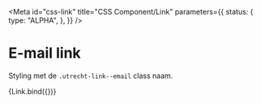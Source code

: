 <!-- @license CC0-1.0 -->


<Meta
  id="css-link"
  title="CSS Component/Link"
  parameters={{
    status: {
      type: "ALPHA",
    },
  }}
/>

# E-mail link

Styling met de `.utrecht-link--email` class naam.

<Canvas>
  <Story
    name="--email"
    args={{
      href: "mailto:info@example.com",
      textContent: "info@example.com",
      mail: true,
    }}
  >
    {Link.bind({})}
  </Story>
</Canvas>
